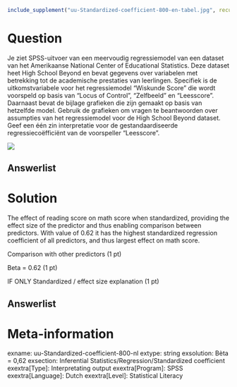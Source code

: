 ```r
include_supplement("uu-Standardized-coefficient-800-en-tabel.jpg", recursive = TRUE)
```


Question
========
  
Je ziet SPSS-uitvoer van een meervoudig regressiemodel van een dataset van het Amerikaanse National Center of Educational Statistics. Deze dataset heet High School Beyond en bevat gegevens over variabelen met betrekking tot de academische prestaties van leerlingen. Specifiek is de uitkomstvariabele voor het regressiemodel "Wiskunde Score" die wordt voorspeld op basis van "Locus of Control", "Zelfbeeld" en "Leesscore". Daarnaast bevat de bijlage grafieken die zijn gemaakt op basis van hetzelfde model. Gebruik de grafieken om vragen te beantwoorden over assumpties van het regressiemodel voor de High School Beyond dataset. Geef een één zin interpretatie voor de gestandaardiseerde regressiecoëfficiënt van de voorspeller "Leesscore". 

![](uu-Standardized-coefficient-800-en-tabel.jpg)


  
Answerlist
----------


Solution
========
  
The effect of reading score on math score when standardized, providing the effect size of the predictor and thus enabling comparison between predictors. With value of 0.62 it has the highest standardized regression coefficient of all predictors, and thus largest effect on math score. 

Comparison with other predictors (1 pt)

Beta = 0.62 (1 pt)

IF ONLY Standardized / effect size explanation (1 pt)


Answerlist
----------

Meta-information
================
exname: uu-Standardized-coefficient-800-nl
extype: string
exsolution: Bèta = 0,62
exsection: Inferential Statistics/Regression/Standardized coefficient
exextra[Type]: Interpretating output
exextra[Program]: SPSS
exextra[Language]: Dutch
exextra[Level]: Statistical Literacy
